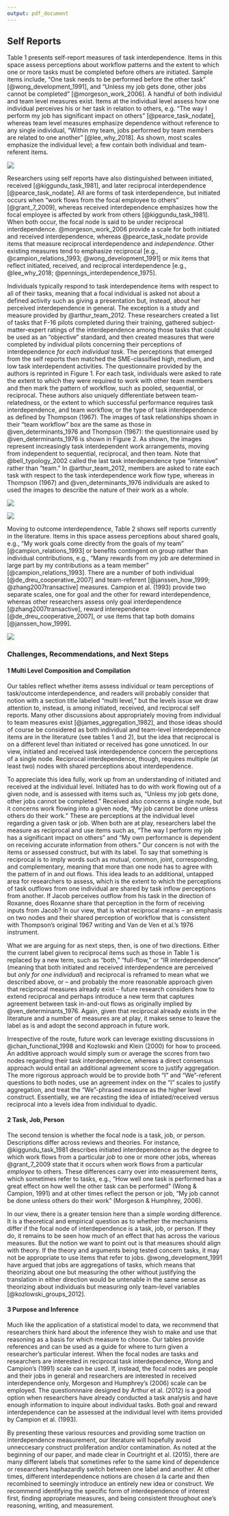 ```yaml
---
output: pdf_document
---
```


## Self Reports

Table 1 presents self-report measures of task interdependence. Items in this space assess perceptions about workflow patterns and the extent to which one or more tasks must be completed before others are initiated. Sample items include, "One task needs to be performed before the other task" [@wong_development_1991], and "Unless my job gets done, other jobs cannot be completed" [@morgeson_work_2006]. A handful of both individul and team level measures exist. Items at the individual level assess how one individual perceives his or her task in relation to others, e.g. "The way I perform my job has significant impact on others" [@pearce_task_nodate], whereas team level measures emphasize dependence without reference to any single individual, "Within my team, jobs performed by team members are related to one another" [@lee_why_2018]. As shown, most scales emphasize the individual level; a few contain both individual and team-referent items. 

![](images/table1.png)

Researchers using self reports have also distinguished between initiated, received [@kiggundu_task_1981], and later reciprocal interdependence [@pearce_task_nodate]. All are forms of task interdependence, but initiated occurs when "work flows from the focal employee to others" [@grant_7_2009], whereas received interdependence emphasizes how the focal employee is affected by work from others [@kiggundu_task_1981]. When both occur, the focal node is said to be under reciprocal interdependence. @morgeson_work_2006 provide a scale for both initiated and received interdependence, whereas @pearce_task_nodate provide items that measure reciprocal interdependence and *independence*. Other existing measures tend to emphasize reciprocal [e.g., @campion_relations_1993; @wong_development_1991] or mix items that reflect initiated, received, and reciprocal interdependence [e.g., @lee_why_2018; @pennings_interdependence_1975]. 

Individuals typically respond to task interdependence items with respect to all of their tasks, meaning that a focal individual is asked not about a defined activity such as giving a presentation but, instead, about her perceived interdependence in general. The exception is a study and measure provided by @arthur_team_2012. These researchers created a list of tasks that F-16 pilots completed during their training, gathered subject-matter-expert ratings of the interdependence among those tasks that could be used as an "objective" standard, and then created measures that were completed by individual pilots concerning their perceptions of interdependence *for each individual task*. The perceptions that emerged from the self reports then matched the SME-classified high, medium, and low task interdependent activities. The questionnaire provided by the authors is reprinted in Figure 1. For each task, individuals were asked to rate the extent to which they were required to work with other team members and then mark the pattern of workflow, such as pooled, sequential, or reciprocal. These authors also uniquely differentiate between team-relatedness, or the extent to which successful performance requires task interdependence, and team workflow, or the type of task interdependence as defined by Thompson (1967). The images of task relationships shown in their "team workflow" box are the same as those in @ven_determinants_1976 and Thompson (1967): the questionnaire used by @ven_determinants_1976 is shown in Figure 2. As shown, the images represent increasingly task interdependent work arrangements, moving from independent to sequential, reciprocal, and then team. Note that @bell_typology_2002 called the last task interdependence type "intensive" rather than "team." In @arthur_team_2012, members are asked to rate each task with respect to the task interdependence work flow type, whereas in Thompson (1967) and @ven_determinants_1976 individuals are asked to used the images to describe the nature of their work as a whole. 

![](images/figure1.png)

![](images/figure2.png)

Moving to outcome interdependence, Table 2 shows self reports currently in the literature. Items in this space assess perceptions about shared goals, e.g., "My work goals come directly from the goals of my team" [@campion_relations_1993] or benefits contingent on group rather than individual contributions, e.g., "Many rewards from my job are determined in large part by my contributions as a team member" [@campion_relations_1993]. There are a number of both individual [@de_dreu_cooperative_2007] and team-referent [@janssen_how_1999; @zhang2007transactive] measures. Campion et al. (1993) provide two separate scales, one for goal and the other for reward interdependence, whereas other researchers assess only goal interdependence [@zhang2007transactive], reward interependence [@de_dreu_cooperative_2007], or use items that tap both domains [@janssen_how_1999].

![](images/table2.png)



### Challenges, Recommendations, and Next Steps

#### 1 Multi Level Composition and Compilation

Our tables reflect whether items assess individual or team perceptions of task/outcome interdependence, and readers will probably consider that notion with a section title labeled "multi level," but the levels issue we draw attention to, instead, is among initiated, received, and reciprocal self reports. Many other discussions about appropriately moving from individual to team measures exist [@james_aggregation_1982], and those ideas should of course be considered as both individual and team-level interdependence items are in the literature (see tables 1 and 2), but the idea that reciprocal is on a different level than initiated or received has gone unnoticed. In our view, initiated and received task interdependence concern the perceptions of a single node. Reciprocal interdependence, though, requires multiple (at least two) nodes with shared perceptions about interdependence. 

To appreciate this idea fully, work up from an understanding of initiated and received at the individual level. Initiated has to do with work flowing out of a given node, and is assessed with items such as, "Unless my job gets done, other jobs cannot be completed." Received also concerns a single node, but it concerns work flowing into a given node, "My job cannot be done unless others do their work." These are perceptions at the individual level regarding a given task or job. When both are at play, researchers label the measure as reciprocal and use items such as, "The way I perform my job has a significant impact on others" and "My own performance is dependent on receiving accurate information from others." Our concern is not with the items or assessed construct, but with its label. To say that something is reciprocal is to imply words such as mutual, common, joint, corresponding, and complementary, meaning that more than one node has to agree with the pattern of in and out flows. This idea leads to an additional, untapped area for researchers to assess, which is the extent to which the perceptions of task outflows from one individual are shared by task inflow perceptions from another. If Jacob perceives outflow from his task in the direction of Roxanne, does Roxanne share that perception in the form of receiving inputs from Jacob? In our view, that is what reciprocal means -- an emphasis on two nodes and their shared perception of workflow that is consistent with Thompson's original 1967 writing and Van de Ven et al.'s 1976 instrument. 

What we are arguing for as next steps, then, is one of two directions. Either the current label given to reciprocal items such as those in Table 1 is replaced by a new term, such as "both," "full-flow," or "IR interdependence" (meaning that both initiated and received interdependence are perceived but *only for one individual*) and reciprocal is reframed to mean what we described above, or -- and probably the more reasonable approach given that reciprocal measures already exist -- future research considers how to extend reciprocal and perhaps introduce a new term that captures agreement between task in-and-out flows as originally implied by @ven_determinants_1976. Again, given that reciprocal already exists in the literature and a number of measures are at play, it makes sense to leave the label as is and adopt the second approach in future work. 

Irrespective of the route, future work can leverage existing discussions in @chan_functional_1998 and Kozlowski and Klein (2000) for how to proceed. An additive approach would simply sum or average the scores from two nodes regarding their task interdependence, whereas a direct consensus approach would entail an additional agreement score to justify aggregation. The more rigorous approach would be to provide both "I" and "We"-referent questions to both nodes, use an agreement index on the "I" scales to justify aggregation, and treat the "We"-phrased measure as the higher level construct. Essentially, we are recasting the idea of intiated/received versus reciprocal into a levels idea from individual to dyadic.

#### 2 Task, Job, Person

The second tension is whether the focal node is a task, job, or person. Descriptions differ across reviews and theories. For instance, @kiggundu_task_1981 describes initiated interdependence as the degree to which work flows from a particular *job* to one or more other jobs, whereas @grant_7_2009 state that it occurs when work flows from a particular *employee* to others. These differences carry over into measurement items, which sometimes refer to tasks, e.g., "How well one task is performed has a great effect on how well the other task can be performed" (Wong & Campion, 1991) and at other times reflect the person or job, "My job cannot be done unless others do their work" (Morgeson & Humphrey, 2006). 

In our view, there is a greater tension here than a simple wording difference. It is a theoretical and empirical question as to whether the mechanisms differ if the focal node of interdependence is a task, job, or person. If they do, it remains to be seen how much of an effect that has across the various measures. But the notion we want to point out is that measures should align with theory. If the theory and arguments being tested concern tasks, it may not be appropriate to use items that refer to jobs. @wong_development_1991 have argued that jobs are aggregations of tasks, which means that theorizing about one but measuring the other without justifying the translation in either direction would be untenable in the same sense as theorizing about individuals but measuring only team-level variables [@kozlowski_groups_2012].

#### 3 Purpose and Inference

Much like the application of a statistical model to data, we recommend that researchers think hard about the inference they wish to make and use that reasoning as a basis for which measure to choose. Our tables provide references and can be used as a guide for where to turn given a researcher's particular interest. When the focal nodes are tasks and researchers are interested in reciprocal task interdependence, Wong and Campion's (1991) scale can be used. If, instead, the focal nodes are people and their jobs in general and researchers are interested in received interdependence only, Morgeson and Humphrey's (2006) scale can be employed. The questionnnaire designed by Arthur et al. (2012) is a good option when researchers have already conducted a task analysis and have enough information to inquire about individual tasks. Both goal and reward interdependence can be assessed at the individual level with items provided by Campion et al. (1993). 

By presenting these various resources and providing some traction on interdependence measurement, our literature will hopefully avoid unneccesary construct proliferation and/or contamination. As noted at the beginning of our paper, and made clear in Courtright et al. (2015), there are many different labels that sometimes refer to the same kind of dependence or researchers haphazardly switch between one label and another. At other times, different interdependence notions are chosen $\grave{a}$ la carte and then recombined to seemingly introduce an entirely new idea or construct. We recommend identifying the specific form of interdependence of interest first, finding appropriate measures, and being consistent throughout one's reasoning, writing, and measurement. 
